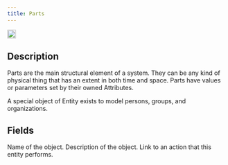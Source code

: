 ```yaml
---
title: Parts
---
```


<img height="20" noZoom src="/images/objecticons/part.svg" /> 

## Description
Parts are the main structural element of a system. They can be any kind of physical thing that has an extent in both time and space. Parts have values or parameters set by their owned Attributes.

  <Note>A special object of Entity exists to model persons, groups, and organizations.</Note>


## Fields


<ParamField path="Name" type="string">
Name of the object.
</ParamField>

<ParamField path="Description" type="string">
  Description of the object.
</ParamField>

<ParamField path="Performs" type="reference">
  Link to an action that this entity performs.
</ParamField>
